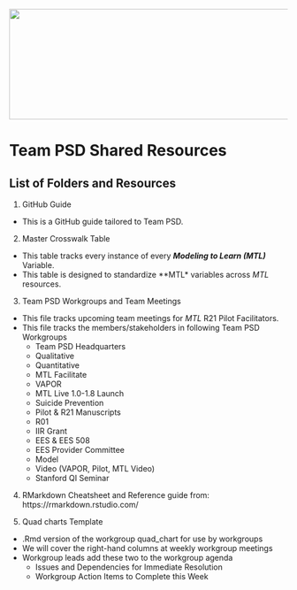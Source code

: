 <img src = "https://github.com/lzim/teampsd/blob/teampsd_style/teampsd_logo/team_psd_logo_sm.png"
     height = "200" width = "600">  

# Team PSD Shared Resources

## List of Folders and Resources

1. GitHub Guide
- This is a GitHub guide tailored to Team PSD.

2. Master Crosswalk Table
- This table tracks every instance of every ***Modeling to Learn (MTL)*** Variable.
- This table is designed to standardize **MTL* variables across *MTL* resources.

3. Team PSD Workgroups and Team Meetings
- This file tracks upcoming team meetings for *MTL* R21 Pilot Facilitators.
- This file tracks the members/stakeholders in following Team PSD Workgroups
  + Team PSD Headquarters	
  + Qualitative	
  + Quantitative	
  + MTL Facilitate	
  + VAPOR	
  + MTL Live 1.0-1.8 Launch	
  + Suicide Prevention	
  + Pilot & R21 Manuscripts	
  + R01	
  + IIR Grant	
  + EES & EES 508	
  + EES Provider Committee	
  + Model	
  + Video (VAPOR, Pilot, MTL Video)	
  + Stanford QI Seminar

4. RMarkdown Cheatsheet and Reference guide from: https://rmarkdown.rstudio.com/

5. Quad charts Template
- .Rmd version of the workgroup quad_chart for use by workgroups
- We will cover the right-hand columns at weekly workgroup meetings
- Workgroup leads add these two to the workgroup agenda
  + Issues and Dependencies for Immediate Resolution
  + Workgroup Action Items to Complete this Week
  
  
 
